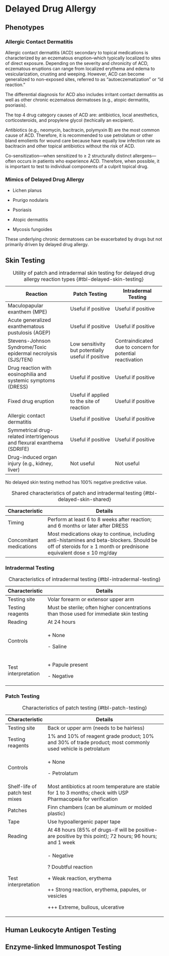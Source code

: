 # Delayed Drug Allergy

## Phenotypes

### Allergic Contact Dermatitis

Allergic contact dermatitis (ACD) secondary to topical medications is characterized by an eczematous eruption--which typically localized to sites of direct exposure. Depending on the severity and chronicity of ACD, eczematous eruptions can range from localized erythema and edema to vesicularization, crusting and weeping. However, ACD can become generalized to non-exposed sites, referred to as "autoeczematization" or "id reaction."

The differential diagnosis for ACD also includes irritant contact dermatitis as well as other chronic eczematous dermatoses (e.g., atopic dermatitis, psoriasis).

The top 4 drug category causes of ACD are: antibiotics, local anesthetics, corticosteroids, and propylene glycol (techically an excipient).

::: callout-important
Antibiotics (e.g., neomycin, bacitracin, polymyxin B) are the most common cause of ACD. Therefore, it is recommended to use petrolatum or other bland emolients for wound care because have equally low infection rate as bacitracin and other topical antibiotics without the risk of ACD.
:::

Co-sensitization—when sensitized to ≥ 2 structurally distinct allergens—often occurs in patients who experience ACD. Therefore, when possible, it is important to test to individual components of a culprit topical drug.

### Mimics of Delayed Drug Allergy

-   Lichen planus

-   Prurigo nodularis

-   Psoriasis

-   Atopic dermatitis

-   Mycosis fungoides

::: callout-note
These underlying chronic dermatoses can be exacerbated by drugs but not primarily driven by delayed drug allergy.
:::

## Skin Testing

+-------------------------------------------------------------------------+----------------------------------------------------+-----------------------------------------------------------+
| Reaction                                                                | Patch Testing                                      | Intradermal Testing                                       |
+=========================================================================+====================================================+===========================================================+
| Maculopapular exanthem (MPE)                                            | Useful if positive                                 | Useful if positive                                        |
+-------------------------------------------------------------------------+----------------------------------------------------+-----------------------------------------------------------+
| Acute generalized exanthematous pustulosis (AGEP)                       | Useful if positive                                 | Useful if positive                                        |
+-------------------------------------------------------------------------+----------------------------------------------------+-----------------------------------------------------------+
| Stevens-Johnson Syndrome/Toxic epidermal necrolysis (SJS/TEN)           | Low sensitivity but potentially useful if positive | Contraindicated due to concern for potential reactivation |
+-------------------------------------------------------------------------+----------------------------------------------------+-----------------------------------------------------------+
| Drug reaction with eosinophilia and systemic symptoms (DRESS)           | Useful if positive                                 | Useful if positive                                        |
+-------------------------------------------------------------------------+----------------------------------------------------+-----------------------------------------------------------+
| Fixed drug eruption                                                     | Useful if applied to the site of reaction          | Useful if positive                                        |
+-------------------------------------------------------------------------+----------------------------------------------------+-----------------------------------------------------------+
| Allergic contact dermatitis                                             | Useful if positive                                 | Useful if positive                                        |
+-------------------------------------------------------------------------+----------------------------------------------------+-----------------------------------------------------------+
| Symmetrical drug-related intertrigenous and flexural exanthema (SDRIFE) | Useful if positive                                 | Useful if positive                                        |
+-------------------------------------------------------------------------+----------------------------------------------------+-----------------------------------------------------------+
| Drug-induced organ injury (e.g., kidney, liver)                         | Not useful                                         | Not useful                                                |
+-------------------------------------------------------------------------+----------------------------------------------------+-----------------------------------------------------------+

: Utility of patch and intradermal skin testing for delayed drug allergy reaction types {#tbl-delayed-skin-testing}

::: callout-important
No delayed skin testing method has 100% negative predictive value.
:::

+-------------------------+-------------------------------------------------------------------------------------------------------------------------------------------------------------------+
| Characteristic          | Details                                                                                                                                                           |
+=========================+===================================================================================================================================================================+
| Timing                  | Perform at least 6 to 8 weeks after reaction; and 6 months or later after DRESS                                                                                   |
+-------------------------+-------------------------------------------------------------------------------------------------------------------------------------------------------------------+
| Concomitant medications | Most medications okay to continue, including anti-histamines and beta-blockers. Should be off of steroids for ≥ 1 month or prednisone equivalent dose ≤ 10 mg/day |
+-------------------------+-------------------------------------------------------------------------------------------------------------------------------------------------------------------+

: Shared characteristics of patch and intradermal testing {#tbl-delayed-skin-shared}

### Intradermal Testing

+---------------------+-----------------------------------------------------------------------------------------+
| Characteristic      | Details                                                                                 |
+=====================+=========================================================================================+
| Testing site        | Volar forearm or extensor upper arm                                                     |
+---------------------+-----------------------------------------------------------------------------------------+
| Testing reagents    | Must be sterile; often higher concentrations than those used for immediate skin testing |
+---------------------+-----------------------------------------------------------------------------------------+
| Reading             | At 24 hours                                                                             |
+---------------------+-----------------------------------------------------------------------------------------+
| Controls            | \+ None                                                                                 |
|                     |                                                                                         |
|                     | \- Saline                                                                               |
+---------------------+-----------------------------------------------------------------------------------------+
| Test interpretation | \+ Papule present                                                                       |
|                     |                                                                                         |
|                     | \- Negative                                                                             |
+---------------------+-----------------------------------------------------------------------------------------+

: Characteristics of intradermal testing {#tbl-intradermal-testing}

### Patch Testing

+--------------------------------+-----------------------------------------------------------------------------------------------------------------+
| Characteristic                 | Details                                                                                                         |
+================================+=================================================================================================================+
| Testing site                   | Back or upper arm (needs to be hairless)                                                                        |
+--------------------------------+-----------------------------------------------------------------------------------------------------------------+
| Testing reagents               | 1% and 10% of reagent grade product; 10% and 30% of trade product; most commonly used vehicle is petrolatum     |
+--------------------------------+-----------------------------------------------------------------------------------------------------------------+
| Controls                       | \+ None                                                                                                         |
|                                |                                                                                                                 |
|                                | \- Petrolatum                                                                                                   |
+--------------------------------+-----------------------------------------------------------------------------------------------------------------+
| Shelf-life of patch test mixes | Most antibiotics at room temperature are stable for 1 to 3 months; check with USP Pharmacopeia for verification |
+--------------------------------+-----------------------------------------------------------------------------------------------------------------+
| Patches                        | Finn chambers (can be aluminum or molded plastic)                                                               |
+--------------------------------+-----------------------------------------------------------------------------------------------------------------+
| Tape                           | Use hypoallergenic paper tape                                                                                   |
+--------------------------------+-----------------------------------------------------------------------------------------------------------------+
| Reading                        | At 48 hours (85% of drugs-if will be positive-are positive by this point); 72 hours; 96 hours; and 1 week       |
+--------------------------------+-----------------------------------------------------------------------------------------------------------------+
| Test interpretation            | \- Negative                                                                                                     |
|                                |                                                                                                                 |
|                                | ? Doubtful reaction                                                                                             |
|                                |                                                                                                                 |
|                                | \+ Weak reaction, erythema                                                                                      |
|                                |                                                                                                                 |
|                                | ++ Strong reaction, erythema, papules, or vesicles                                                              |
|                                |                                                                                                                 |
|                                | +++ Extreme, bullous, ulcerative                                                                                |
+--------------------------------+-----------------------------------------------------------------------------------------------------------------+

: Characteristics of patch testing {#tbl-patch-testing}

## Human Leukocyte Antigen Testing

## Enzyme-linked Immunospot Testing
